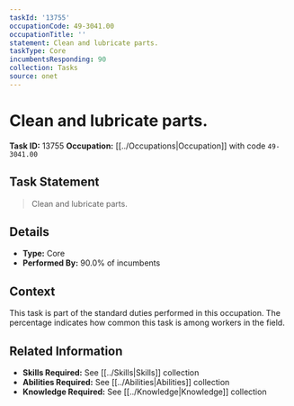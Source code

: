 ```yaml
---
taskId: '13755'
occupationCode: 49-3041.00
occupationTitle: ''
statement: Clean and lubricate parts.
taskType: Core
incumbentsResponding: 90
collection: Tasks
source: onet
---
```

# Clean and lubricate parts.

**Task ID:** 13755
**Occupation:** [[../Occupations|Occupation]] with code `49-3041.00`

## Task Statement

> Clean and lubricate parts.

## Details

- **Type:** Core
- **Performed By:** 90.0% of incumbents

## Context

This task is part of the standard duties performed in this occupation. The percentage indicates how common this task is among workers in the field.

## Related Information

- **Skills Required:** See [[../Skills|Skills]] collection
- **Abilities Required:** See [[../Abilities|Abilities]] collection
- **Knowledge Required:** See [[../Knowledge|Knowledge]] collection
